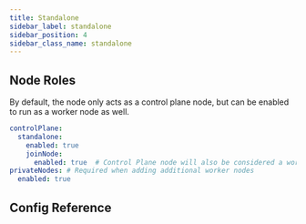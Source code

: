 ```yaml
---
title: Standalone
sidebar_label: standalone
sidebar_position: 4
sidebar_class_name: standalone 
---
```




<TenancySupport standalone="true" />

<Standalone />

## Node Roles

By default, the node only acts as a control plane node, but can be enabled to run as a 
worker node as well. 

```yaml title="Allow control plane node to be a worker node"
controlPlane:
  standalone:
    enabled: true
    joinNode: 
      enabled: true  # Control Plane node will also be considered a worker node 
privateNodes: # Required when adding additional worker nodes
  enabled: true
```

## Config Reference
